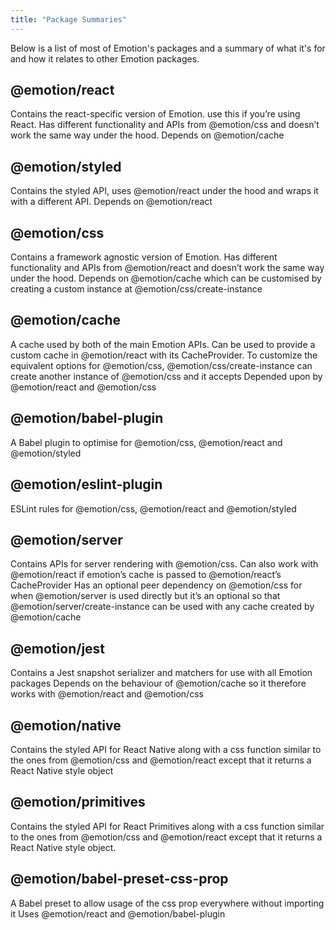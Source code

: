```yaml
---
title: "Package Summaries"
---
```


Below is a list of most of Emotion's packages and a summary of what it's for and how it relates to other Emotion packages.

## @emotion/react

Contains the react-specific version of Emotion. use this if you’re using React. Has different functionality and APIs from @emotion/css and doesn’t work the same way under the hood.
Depends on @emotion/cache

## @emotion/styled

Contains the styled API, uses @emotion/react under the hood and wraps it with a different API.
Depends on @emotion/react

## @emotion/css

Contains a framework agnostic version of Emotion. Has different functionality and APIs from @emotion/react and doesn’t work the same way under the hood.
Depends on @emotion/cache which can be customised by creating a custom instance at @emotion/css/create-instance

## @emotion/cache

A cache used by both of the main Emotion APIs. Can be used to provide a custom cache in @emotion/react with its CacheProvider. To customize the equivalent options for @emotion/css, @emotion/css/create-instance can create another instance of @emotion/css and it accepts
Depended upon by @emotion/react and @emotion/css

## @emotion/babel-plugin

A Babel plugin to optimise for @emotion/css, @emotion/react and @emotion/styled

## @emotion/eslint-plugin

ESLint rules for @emotion/css, @emotion/react and @emotion/styled

## @emotion/server

Contains APIs for server rendering with @emotion/css. Can also work with @emotion/react if emotion’s cache is passed to @emotion/react’s CacheProvider
Has an optional peer dependency on @emotion/css for when @emotion/server is used directly but it’s an optional so that @emotion/server/create-instance can be used with any cache created by @emotion/cache

## @emotion/jest

Contains a Jest snapshot serializer and matchers for use with all Emotion packages
Depends on the behaviour of @emotion/cache so it therefore works with @emotion/react and @emotion/css

## @emotion/native

Contains the styled API for React Native along with a css function similar to the ones from @emotion/css and @emotion/react except that it returns a React Native style object

## @emotion/primitives

Contains the styled API for React Primitives along with a css function similar to the ones from @emotion/css and @emotion/react except that it returns a React Native style object.

## @emotion/babel-preset-css-prop

A Babel preset to allow usage of the css prop everywhere without importing it
Uses @emotion/react and @emotion/babel-plugin
